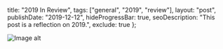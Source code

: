   title: "2019 In Review",
  tags: ["general", "2019", "review"],
  layout: "post",
  publishDate: "2019-12-12",
  hideProgressBar: true,
  seoDescription: "This post is a reflection on 2019.",
  exclude: true
};

<BlogMeta data={props} />
<img src={imageUrl} className="img-centered" alt="Image alt" />
